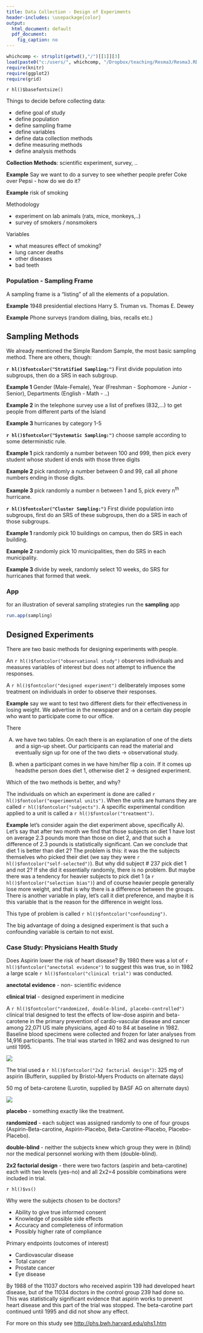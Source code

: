 ```yaml
---
title: Data Collection - Design of Experiments
header-includes: \usepackage{color}
output:
  html_document: default
  pdf_document:
    fig_caption: no
---
```

```r
whichcomp <- strsplit(getwd(),"/")[[1]][3]
load(paste0("c:/users/", whichcomp, "/Dropbox/teaching/Resma3/Resma3.RData"))
require(knitr)
require(ggplot2)
require(grid)
```
`r hl()$basefontsize()`

<style>
table, th, td { text-align:right; }
th, td {padding: 10px;}
</style>


Things to decide before collecting data:

-  define goal of study  
-  define population  
-  define sampling frame  
-  define variables  
-  define data collection methods  
-  define measuring methods  
-  define analysis methods 

**Collection Methods**: scientific experiment, survey, ..  

**Example** Say we want to do a survey to see whether people prefer Coke over Pepsi - how do we do it?

**Example** risk of smoking

Methodology

-  experiment on lab animals (rats, mice, monkeys,..)    
-  survey of smokers / nonsmokers  

Variables
 
-  what measures effect of smoking?  
- lung cancer deaths  
- other diseases  
- bad teeth  

### Population - Sampling Frame

A sampling frame is a "listing" of all the elements of a population.

**Example** 1948 presidential elections Harry S. Truman vs. Thomas E. Dewey

**Example** Phone surveys (random dialing, bias, recalls etc.)

## Sampling Methods 

We already mentioned the Simple Random Sample, the most basic sampling method. There are others, though:

**`r hl()$fontcolor("Stratified Sampling:")` ** First divide population into subgroups, then do a SRS in each subgroup. 

**Example 1** Gender (Male-Female), Year (Freshman - Sophomore - Junior - Senior), Departments (English - Math - ..) 

**Example 2** in the telephone survey use a list of prefixes (832,...) to get people from different parts of the Island 

**Example 3 ** hurricanes by category 1-5 

**`r hl()$fontcolor("Systematic Sampling:")` ** choose sample according to some deterministic rule. 

**Example 1** pick randomly a number between 100 and 999, then pick every student whose student id ends with those three digits

**Example 2** pick randomly a number between 0 and 99, call all phone numbers ending in those digits.

**Example 3 ** pick randomly a number n between 1 and 5, pick every n^th^ hurricane.

**`r hl()$fontcolor("Cluster Sampling:")` ** First divide population into subgroups, first do an SRS of these subgroups, then do a SRS in each of those subgroups.

**Example 1** randomly pick 10 buildings on campus, then do SRS in each building. 

**Example 2** randomly pick 10 municipalities, then do SRS in each municipality. 

**Example 3 ** divide by week, randomly select 10 weeks, do SRS for hurricanes that formed that week.

### App

for an illustration of several sampling strategies run the **sampling** app 

```r
run.app(sampling)  
```


## Designed Experiments

There are two basic methods for designing experiments with people.

An `r hl()$fontcolor("observational study")` observes individuals and measures variables of interest but does not attempt to influence the responses. 

A `r hl()$fontcolor("designed experiment")` deliberately imposes some treatment on individuals in order to observe their responses.

**Example** say we want to test two different diets for their effectiveness in losing weight. We advertise in the newspaper and on a certain day people who want to participate come to our office. 

There

A) we have two tables. On each there is an explanation of one of the diets and a sign-up sheet. Our participants can read the material and eventually sign up for one of the two diets &rarr; observational study.

B) when a participant comes in we have him/her flip a coin. If it comes up headsthe person does diet 1, otherwise diet 2 &rarr; designed experiment.

Which of the two methods is better, and why?

The individuals on which an experiment is done are called `r hl()$fontcolor("experimental units")`. When the units are humans they are called `r hl()$fontcolor("subjects")`. A specific experimental condition applied to a unit is called a `r hl()$fontcolor("treatment")`.

**Example** let's consider again the diet experiment above, specifically A). Let's say that after two month we find that those subjects on diet 1 have lost on average 2.3 pounds more than those on diet 2, and that such a difference of 2.3 pounds is statistically significant. Can we conclude that diet 1 is better than diet 2? 
The problem is this: it was the the subjects themselves who picked their diet (we say they were `r hl()$fontcolor("self-selected")`). But why did subject # 237 pick diet 1 and not 2? If she did it essentially randomly, there is no problem. But maybe there was a tendency for heavier subjects to pick diet 1 (a `r hl()$fontcolor("selection bias")`) and of course heavier people generally lose more weight, and that is why there is a difference between the groups. There is another variable in play, let's call it diet preference, and maybe it is this variable that is the reason for the difference in weight loss.

This type of problem is called `r hl()$fontcolor("confounding")`.

The big advantage of doing a designed experiment is that such a confounding variable is certain to not exist.

### Case Study: Physicians Health Study 

Does Aspirin lower the risk of heart disease? By 1980 there was a lot of `r hl()$fontcolor("anectotal evidence")`  to suggest this was true, so in 1982 a large scale `r hl()$fontcolor("clinical trial")`  was conducted.

**anectotal evidence** - non- scientific evidence

**clinical trial** - designed experiment in medicine

A `r hl()$fontcolor("randomized, double-blind, placebo-controlled")` clinical trial designed to test the effects of low-dose aspirin and beta-carotene in the primary prevention of cardio-vascular disease and cancer among 22,071 US male physicians, aged 40 to 84 at baseline in 1982. Baseline blood specimens were collected and frozen for later analyses from 14,916 participants. The trial was started in 1982 and was designed to run until 1995. 

![](graphs/aspirin1.png)

The trial used a `r hl()$fontcolor("2x2 factorial design")`:
325 mg of aspirin (Bufferin, supplied by Bristol-Myers Products on alternate days)

50 mg of beta-carotene (Lurotin, supplied by BASF AG on alternate days)

![](graphs/aspirin2.jpg)

**placebo** - something exactly like the treatment.

**randomized** - each subject was assigned randomly to one of four groups (Aspirin-Beta-carotine, Aspirin-Placebo, Beta-Carotine-Placebo, Placebo-Placebo).

**double-blind** - neither the subjects knew which group they were in (blind) nor the medical personnel working with them (double-blind).

**2x2 factorial design** - there were two factors (aspirin and beta-carotine) each with two levels (yes-no) and all 2x2=4 possible combinations were included in trial. 

`r hl()$vs()`

Why were the subjects chosen to be doctors?

-  Ability to give true informed consent
-  Knowledge of possible side effects
-  Accuracy and completeness of information
-  Possibly higher rate of compliance

Primary endpoints (outcomes of interest)

-  Cardiovascular disease
-  Total cancer
-  Prostate cancer
- Eye disease

By 1988 of the 11037  doctors who received aspirin 139 had developed heart disease, but of the 11034 doctors in the control group 239 had done so. This was statistically significant evidence that aspirin works to prevent heart disease and this part of the trial was stopped. The beta-carotine part continued until 1995 and did not show any effect.

For more on this study see 
[http://phs.bwh.harvard.edu/phs1.htm](http://phs.bwh.harvard.edu/phs1.htm)
